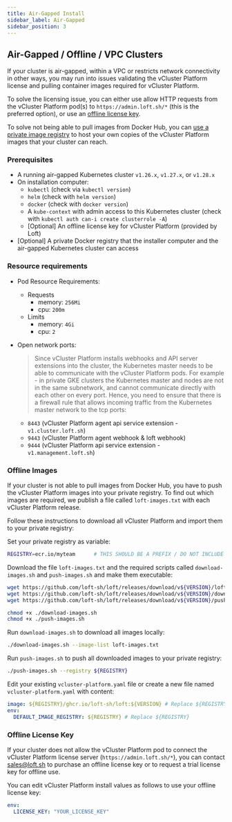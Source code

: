 ```yaml
---
title: Air-Gapped Install
sidebar_label: Air-Gapped 
sidebar_position: 3
---
```



## Air-Gapped / Offline / VPC Clusters

If your cluster is air-gapped, within a VPC or restricts network connectivity in other ways, you
may run into issues validating the vCluster Platform license and pulling container images required for vCluster Platform.

To solve the licensing issue, you can either use allow HTTP requests from the vCluster Platform pod(s) to
`https://admin.loft.sh/*` (this is the preferred option), or use an
[offline license key](#offline-license-key).

To solve not being able to pull images from Docker Hub, you can
[use a private image registry](#offline-images) to host your own copies of the vCluster Platform images that
your cluster can reach.

### Prerequisites

- A running air-gapped Kubernetes cluster `v1.26.x`, `v1.27.x`, or `v1.28.x`
- On installation computer:
    - `kubectl` (check via `kubectl version`)
    - `helm` (check with `helm version`)
    - `docker` (check with `docker version`)
    - A `kube-context` with admin access to this Kubernetes cluster (check with `kubectl auth can-i create clusterrole -A`)
    - [Optional] An offline license key for vCluster Platform (provided by Loft)
- [Optional] A private Docker registry that the installer computer and the air-gapped Kubernetes cluster can access

### Resource requirements

- Pod Resource Requirements:
    - Requests
        - memory: `256Mi`
        - cpu: `200m`
    - Limits
        - memory: `4Gi`
        - cpu: `2`

- Open network ports:
    > Since vCluster Platform installs webhooks and API server extensions into the cluster, the Kubernetes master needs to be able to communicate with the vCluster Platform pods. For example - in private GKE clusters the Kubernetes master and nodes are not in the same subnetwork, and cannot communicate directly with each other on every port. Hence, you need to ensure that there is a firewall rule that allows incoming traffic from the Kubernetes master network to the tcp ports:
    - `8443` (vCluster Platform agent api service extension - `v1.cluster.loft.sh`)
    - `9443` (vCluster Platform agent webhook & loft webhook)
    - `9444` (vCluster Platform api service extension - `v1.management.loft.sh`)


### Offline Images

If your cluster is not able to pull images from Docker Hub, you have to push the vCluster Platform images
into your private registry. To find out which images are required, we publish a file called
`loft-images.txt` with each vCluster Platform release.

Follow these instructions to download all vCluster Platform and import them to your private registry:

<Flow id="offline-images">
    <Step>
        <PartialAdminSetVersion/>
  </Step>
  <Step>

Set your private registry as variable:

```bash
REGISTRY=ecr.io/myteam      # THIS SHOULD BE A PREFIX / DO NOT INCLUDE ANY LOFT_IMAGE PATHS
```

  </Step>
  <Step>

Download the file `loft-images.txt` and the required scripts called `download-images.sh` and `push-images.sh` and make them executable:

```bash
wget https://github.com/loft-sh/loft/releases/download/v${VERSION}/loft-images.txt
wget https://github.com/loft-sh/loft/releases/download/v${VERSION}/download-images.sh
wget https://github.com/loft-sh/loft/releases/download/v${VERSION}/push-images.sh

chmod +x ./download-images.sh
chmod +x ./push-images.sh
```

  </Step>
  <Step>

Run `download-images.sh` to download all images locally:

```bash
./download-images.sh --image-list loft-images.txt
```

  </Step>
  <Step>

Run `push-images.sh` to push all downloaded images to your private registry:

```bash
./push-images.sh --registry ${REGISTRY}
```

  </Step>
  <Step>

Edit your existing `vcluster-platform.yaml` file or create a new file named `vcluster-platform.yaml` with content:

```yaml
image: ${REGISTRY}/ghcr.io/loft-sh/loft:${VERSION} # Replace ${REGISTRY} and ${VERSION}
env:
  DEFAULT_IMAGE_REGISTRY: ${REGISTRY} # Replace ${REGISTRY}
```

  </Step>
  <Step>
        <PartialAdminUpgrade/>
    </Step>
</Flow>

### Offline License Key

If your cluster does not allow the vCluster Platform pod to connect the vCluster Platform license server
(`https://admin.loft.sh/*`), you can contact [sales@loft.sh](mailto:sales@loft.sh) to purchase
an offline license key or to request a trial license key for offline use.

You can edit vCluster Platform install values as follows to use your offline license key:

```yaml
env:
  LICENSE_KEY: "YOUR_LICENSE_KEY"
```
